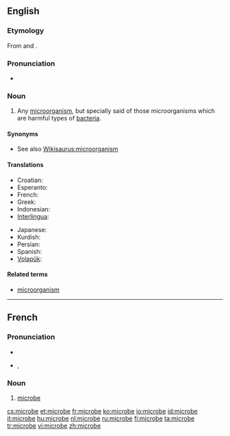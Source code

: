 ==English==

===Etymology===
From {{etyl|grc}} {{term|sc=polytonic|μικρός|tr=mikros||small|lang=grc}} and {{term|sc=polytonic|βίος|tr=bios||life|lang=grc}}.

===Pronunciation===
* {{audio|en-us-microbe.ogg|Audio (US)}}

===Noun===
{{en-noun}}

# {{microbiology}} Any [[microorganism]], but specially said of those microorganisms which are harmful types of [[bacteria]].

====Synonyms====
* See also [[Wikisaurus:microorganism]]

====Translations====
{{trans-top|microorganism}}
* Croatian: {{t-|hr|mikrob|m|alt=mìkrōb}}
* Esperanto: {{t|eo|mikrobo|xs=Esperanto}}
* French: {{t+|fr|microbe|m}}
* Greek: {{t+|el|μικρόβιο|sc=Grek}}
* Indonesian: {{t|id|mikroba|xs=Indonesian}}
* [[Interlingua]]: {{t-|ia|microbio|xs=Interlingua}}
{{trans-mid}}
* Japanese: {{t+|ja|微生物|tr=[[びせいぶつ]], biseibutsu|sc=Jpan}}
* Kurdish: {{t-|ku|میکرۆب|sc=ku-Arab}}
* Persian: {{t|fa|میکرب‌|tr=mikrob|sc=fa-Arab|xs=Persian}}
* Spanish: {{t-|es|microbio}}
* [[Volapük]]: {{t|vo|mikröb|xs=Volapük}}
{{trans-bottom}}

====Related terms====
* [[microorganism]]

----

==French==

===Pronunciation===
* {{audio|Fr-microbe.ogg|audio}}
* {{IPA|/mi.kʁɔb/|lang=fr}}, {{SAMPA|/mi.kROb/}}

===Noun===
{{fr-noun|m}}

# {{microbiology|lang=fr}} [[#English|microbe]]

[[cs:microbe]]
[[et:microbe]]
[[fr:microbe]]
[[ko:microbe]]
[[io:microbe]]
[[id:microbe]]
[[it:microbe]]
[[hu:microbe]]
[[nl:microbe]]
[[ru:microbe]]
[[fi:microbe]]
[[ta:microbe]]
[[tr:microbe]]
[[vi:microbe]]
[[zh:microbe]]